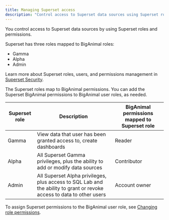 ```yaml
---
title: Managing Superset access
description: "Control access to Superset data sources using Superset roles and permissions"
---
```


You control access to Superset data sources by using Superset roles and permissions. 

Superset has three roles mapped to BigAnimal roles:

- Gamma
- Alpha
- Admin

Learn more about Superset roles, users, and permissions management in [Superset Security](https://superset.apache.org/docs/security). 

The Superset roles map to BigAnimal permissions. You can add the Superset BigAnimal permissions to BigAnimal user roles, as needed.

| Superset role   | Description | BigAnimal permissions mapped to Superset role   
| --------------- | ------------- | ------------------------------------------ |
| Gamma | View data that user has been granted access to, create dashboards | Reader |
| Alpha | All Superset Gamma privileges, plus the ability to add or modify data sources | Contributor |
| Admin | All Superset Alpha privileges, plus access to SQL Lab and the ability to grant or revoke access to data to other users | Account owner |

To assign Superset permissions to the BigAnimal user role, see [Changing role permissions](01_portal_access/#assign-roles-to-users).
